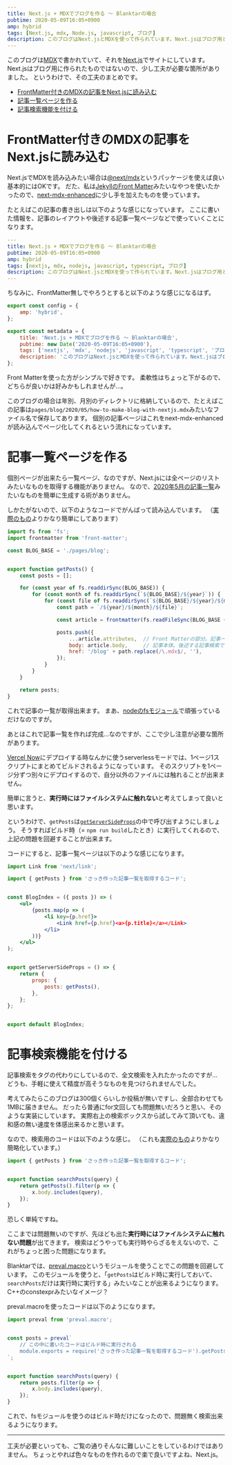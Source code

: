 ```yaml
---
title: Next.js + MDXでブログを作る 〜 Blanktarの場合
pubtime: 2020-05-09T16:05+0900
amp: hybrid
tags: [Next.js, mdx, Node.js, javascript, ブログ]
description: このブログはNext.jsとMDXを使って作られています。Next.jsはブログ用というわけではないので、少し工夫が必要な箇所がありました。この記事は、その工夫をまとめたものです。
---
```


このブログは[MDX](https://mdxjs.com/)で書かれていて、それを[Next.js](https://nextjs.org/)でサイトにしています。
Next.jsはブログ用に作られたものではないので、少し工夫が必要な箇所がありました。
というわけで、その工夫のまとめです。

- [FrontMatter付きのMDXの記事をNext.jsに読み込む](#FrontMatter付きのMDXの記事をNext.jsに読み込む)
- [記事一覧ページを作る](#記事一覧ページを作る)
- [記事検索機能を付ける](#記事検索機能を付ける)


# FrontMatter付きのMDXの記事をNext.jsに読み込む

Next.jsでMDXを読み込みたい場合は[@next/mdx](https://www.npmjs.com/package/@next/mdx)というパッケージを使えば良い基本的にはOKです。
だた、私は[JekyllのFront Matter](http://jekyllrb-ja.github.io/docs/front-matter/)みたいなやつを使いたかったので、[next-mdx-enhanced](https://github.com/hashicorp/next-mdx-enhanced)に少し手を加えたものを使っています。

たとえばこの記事の書き出しは以下のような感じになっています。
ここに書いた情報を、記事のレイアウトや後述する記事一覧ページなどで使っていくことになります。
``` yaml
---
title: Next.js + MDXでブログを作る 〜 Blanktarの場合
pubtime: 2020-05-09T16:05+0900
amp: hybrid
tags: [nextjs, mdx, nodejs, javascript, typescript, ブログ]
description: このブログはNext.jsとMDXを使って作られています。Next.jsはブログ用というわけではないので、少し工夫が必要な箇所がありました。この記事は、その工夫をまとめたものです。
---
```

ちなみに、FrontMatter無しでやろうとすると以下のような感じになるはず。
``` jsx
export const config = {
    amp: 'hybrid',
};

export const metadata = {
    title: 'Next.js + MDXでブログを作る 〜 Blanktarの場合',
    pubtime: new Date('2020-05-09T16:05+0900'),
    tags: ['nextjs', 'mdx', 'nodejs', 'javascript', 'typescript', 'ブログ'],
    description: 'このブログはNext.jsとMDXを使って作られています。Next.jsはブログ用というわけではないので、少し工夫が必要な箇所がありました。この記事は、その工夫をまとめたものです。',
};
```

Front Matterを使った方がシンプルで好きです。
柔軟性はちょっと下がるので、どちらが良いかは好みかもしれませんが…。

このブログの場合は年別、月別のディレクトリに格納しているので、たとえばこの記事は`pages/blog/2020/05/how-to-make-blog-with-nextjs.mdx`みたいなファイル名で保存してあります。
個別の記事ページはこれをnext-mdx-enhancedが読み込んでページ化してくれるという流れになっています。


# 記事一覧ページを作る

個別ページが出来たら一覧ページ、なのですが、Next.jsには全ページのリストみたいなものを取得する機能がありません。
なので、[2020年5月の記事一覧](/blog/2020/05)みたいなものを簡単に生成する術がありません。

しかたがないので、以下のようなコードでがんばって読み込んでいます。
（[実際のもの](https://github.com/macrat/blanktar/blob/b68b0a5b0739b7567a58234919d9916d5ee51496/lib/posts/loader.js)よりかなり簡単にしてあります）

``` javascript
import fs from 'fs';
import frontmatter from 'front-matter';

const BLOG_BASE = './pages/blog';


export function getPosts() {
    const posts = [];

    for (const year of fs.readdirSync(BLOG_BASE)) {
        for (const month of fs.readdirSync(`${BLOG_BASE}/${year}`)) {
            for (const file of fs.readdirSync(`${BLOG_BASE}/${year}/${month}`)) {
                const path = `/${year}/${month}/${file}`;

                const article = frontmatter(fs.readFileSync(BLOG_BASE + path, 'utf8'));

                posts.push({
                    ...article.attributes,  // Front Matterの部分。記事一覧とかで使う。
                    body: article.body,     // 記事本体。後述する記事検索で使う。
                    href: '/blog' + path.replace(/\.mdx$/, ''),
                });
            }
        }
    }

    return posts;
}
```

これで記事の一覧が取得出来ます。
まあ、[nodeのfsモジュール](https://nodejs.org/api/fs.html)で頑張っているだけなのですが。

あとはこれで記事一覧を作れば完成…なのですが、ここで少し注意が必要な箇所があります。

[Vercel Now](https://vercel.com)にデプロイする時なんかに使うserverlessモードでは、1ページ1スクリプトにまとめてビルドされるようになっています。
そのスクリプトを1ページ分ずつ別々にデプロイするので、自分以外のファイルには触れることが出来ません。

簡単に言うと、**実行時にはファイルシステムに触れない**と考えてしまって良いと思います。

というわけで、`getPosts`は[`getServerSideProps`](https://nextjs.org/docs/basic-features/data-fetching#getserversideprops-server-side-rendering)の中で呼び出すようにしましょう。
そうすればビルド時（= `npm run build`したとき）に実行してくれるので、上記の問題を回避することが出来ます。

コードにすると、記事一覧ページは以下のような感じになります。

``` jsx
import Link from 'next/link';

import { getPosts } from 'さっき作った記事一覧を取得するコード';


const BlogIndex = ({ posts }) => (
    <ul>
        {posts.map(p => (
            <li key={p.href}>
                <Link href={p.href}<a>{p.title}</a></Link>
            </li>
        ))}
    </ul>
);


export getServerSideProps = () => {
    return {
        props: {
            posts: getPosts(),
        },
    };
};


export default BlogIndex;
```


# 記事検索機能を付ける

記事検索をタグの代わりにしているので、全文検索を入れたかったのですが…
どうも、手軽に使えて精度が高そうなものを見つけられませんでした。

考えてみたらこのブログは300個くらいしか投稿が無いですし、全部合わせても1MBに届きません。
だったら普通にfor文回しても問題無いだろうと思い、そのような実装にしています。
実際右上の検索ボックスから試してみて頂いても、違和感の無い速度を体感出来るかと思います。

なので、検索用のコードは以下のような感じ。
（これも[実際のもの](https://github.com/macrat/blanktar/blob/b68b0a5b0739b7567a58234919d9916d5ee51496/lib/posts/search/index.ts)よりかなり簡略化しています。）

``` javascript
import { getPosts } from 'さっき作った記事一覧を取得するコード';


export function searchPosts(query) {
    return getPosts().filter(p => {
        x.body.includes(query),
    });
}
```

恐しく単純ですね。

ここまでは問題無いのですが、先ほども出た**実行時にはファイルシステムに触れない問題**が出てきます。
検索はどうやっても実行時やらざるをえないので、これがちょっと困った問題になります。

Blanktarでは、[preval.macro](https://github.com/kentcdodds/preval.macro)というモジュールを使うことでこの問題を回避しています。
このモジュールを使うと、「`getPosts`はビルド時に実行しておいて、`searchPosts`だけは実行時に実行する」みたいなことが出来るようになります。
C++のconstexprみたいなイメージ？

preval.macroを使ったコードは以下のようになります。

``` javascript
import preval from 'preval.macro';


const posts = preval`
    // この中に書いたコードはビルド時に実行される
    module.exports = require('さっき作った記事一覧を取得するコード').getPosts();
`;


export function searchPosts(query) {
    return posts.filter(p => {
        x.body.includes(query),
    });
}
```

これで、fsモジュールを使うのはビルド時だけになったので、問題無く検索出来るようになります。

---

工夫が必要といっても、ご覧の通りそんなに難しいことをしているわけではありません。
ちょっとやれば色々なものを作れるので楽で良いですよね、Next.js。
